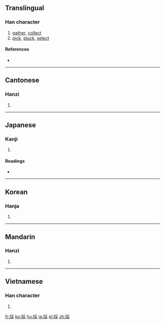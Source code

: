 {{also|采}}
==Translingual==

===Han character===
{{Han char|rn=64|rad=手|as=08|sn=11|four=5209<sub>4</sub>|canj=手月木 (QBD)|ids=⿰[[扌]][[采]]}}

# [[gather]], [[collect]]
# [[pick]], [[pluck]], [[select]]

====References====
* {{Han ref|kx=0438.120|dkj=12274|dj=0788.100|hdz=31901.010|uh=63A1|ud=25505|bh=B1C4|bd=45508}}

----

==Cantonese==

===Hanzi===
{{yue-hanzi|jyut=coi2|y=choi2|sim=采}}

# {{defn|lang=yue|sort=手08}}

----

==Japanese==

===Kanji===
{{ja-kanji|grade=5|rs=手08}}

# {{defn|lang=ja|sort=手08}}

====Readings====
* {{ja-readings|on=[[さい]] (sai)|kun=[[とる]] (toru)}}

----

==Korean==

===Hanja===
{{ko-hanja|hangeul=채|eumhun=|rv=chae|mr=ch'ae|y=chay}}

# {{defn|lang=ko|sort=手08}}

----

==Mandarin==

===Hanzi===
{{cmn-hanzi|sim=采|pin=[[cǎi]] ([[cai3]]), [[tān]] ([[tan1]])|wg=ts'ai<sup>3</sup>, t'an<sup>1</sup>}}

# {{defn|lang=cmn|sort=手08}}

----

==Vietnamese==

===Han character===
{{vi-hantu|[[thải]], [[thái]], [[thám]], [[thăm]], [[thớm]], [[xăm]], [[xom]], [[xái]]|rs=手08}}

# {{defn|lang=vi|sort=手08}}

[[fr:採]]
[[ko:採]]
[[hu:採]]
[[ja:採]]
[[pl:採]]
[[zh:採]]